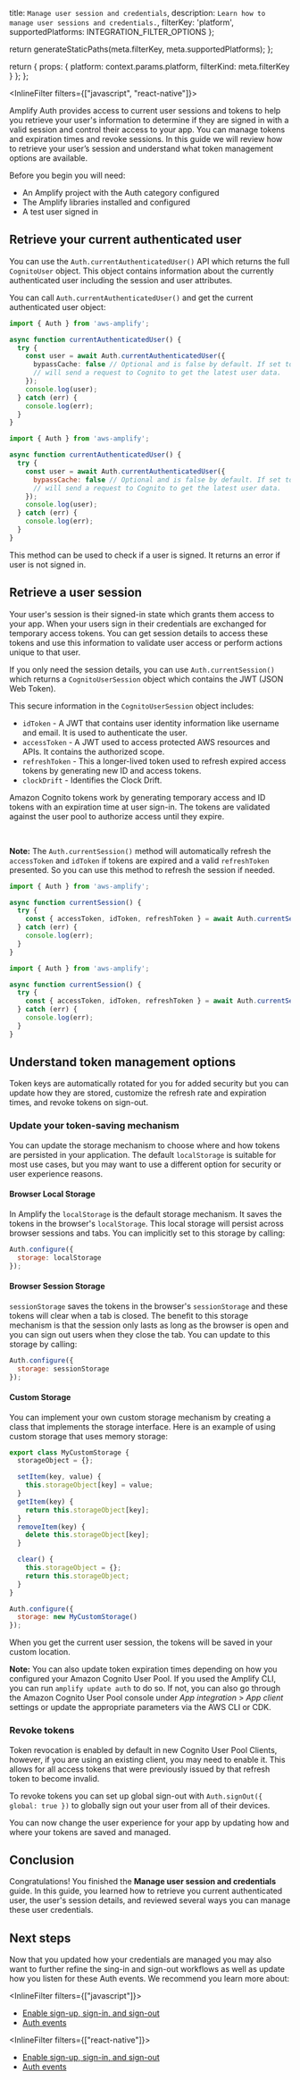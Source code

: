   title: `Manage user session and credentials`,
  description: `Learn how to manage user sessions and credentials.`,
  filterKey: 'platform',
  supportedPlatforms: INTEGRATION_FILTER_OPTIONS
};



  return generateStaticPaths(meta.filterKey, meta.supportedPlatforms);
};

  return {
    props: {
      platform: context.params.platform,
      filterKind: meta.filterKey
    }
  };
};

<InlineFilter filters={["javascript", "react-native"]}>

Amplify Auth provides access to current user sessions and tokens to help you retrieve your user's information to determine if they are signed in with a valid session and control their access to your app. You can manage tokens and expiration times and revoke sessions. In this guide we will review how to retrieve your user’s session and understand what token management options are available.

Before you begin you will need:

- An Amplify project with the Auth category configured
- The Amplify libraries installed and configured
- A test user signed in

## Retrieve your current authenticated user

You can use the `Auth.currentAuthenticatedUser()` API which returns the full `CognitoUser` object. This object contains information about the currently authenticated user including the session and user attributes.

You can call `Auth.currentAuthenticatedUser()` and get the current authenticated user object:

<BlockSwitcher>
<Block name="TypeScript">

```ts
import { Auth } from 'aws-amplify';

async function currentAuthenticatedUser() {
  try {
    const user = await Auth.currentAuthenticatedUser({
      bypassCache: false // Optional and is false by default. If set to true, this call
      // will send a request to Cognito to get the latest user data.
    });
    console.log(user);
  } catch (err) {
    console.log(err);
  }
}
```

</Block>
<Block name="JavaScript">

```javascript
import { Auth } from 'aws-amplify';

async function currentAuthenticatedUser() {
  try {
    const user = await Auth.currentAuthenticatedUser({
      bypassCache: false // Optional and is false by default. If set to true, this call
      // will send a request to Cognito to get the latest user data.
    });
    console.log(user);
  } catch (err) {
    console.log(err);
  }
}
```

</Block>
</BlockSwitcher>

This method can be used to check if a user is signed. It returns an error if user is not signed in.

## Retrieve a user session

Your user's session is their signed-in state which grants them access to your app. When your users sign in their credentials are exchanged for temporary access tokens. You can get session details to access these tokens and use this information to validate user access or perform actions unique to that user.

If you only need the session details, you can use `Auth.currentSession()` which returns a `CognitoUserSession` object which contains the JWT (JSON Web Token).

<Accordion title='Review what the session object contains and how tokens work' headingLevel='4' eyebrow='Learn more'>

This secure information in the `CognitoUserSession` object includes:

- `idToken` - A JWT that contains user identity information like username and email. It is used to authenticate the user.
- `accessToken` - A JWT used to access protected AWS resources and APIs. It contains the authorized scope.
- `refreshToken` - This a longer-lived token used to refresh expired access tokens by generating new ID and access tokens.
- `clockDrift` - Identifies the Clock Drift.

Amazon Cognito tokens work by generating temporary access and ID tokens with an expiration time at user sign-in. The tokens are validated against the user pool to authorize access until they expire.

</Accordion>

<br />

<Callout>

**Note:** The `Auth.currentSession()` method will automatically refresh the `accessToken` and `idToken` if tokens are expired and a valid `refreshToken` presented. So you can use this method to refresh the session if needed.

</Callout>

<BlockSwitcher>
<Block name="TypeScript">

```ts
import { Auth } from 'aws-amplify';

async function currentSession() {
  try {
    const { accessToken, idToken, refreshToken } = await Auth.currentSession();
  } catch (err) {
    console.log(err);
  }
}
```

</Block>
<Block name="JavaScript">

```javascript
import { Auth } from 'aws-amplify';

async function currentSession() {
  try {
    const { accessToken, idToken, refreshToken } = await Auth.currentSession();
  } catch (err) {
    console.log(err);
  }
}
```

</Block>
</BlockSwitcher>

## Understand token management options

Token keys are automatically rotated for you for added security but you can update how they are stored, customize the refresh rate and expiration times, and revoke tokens on sign-out.

### Update your token-saving mechanism

You can update the storage mechanism to choose where and how tokens are persisted in your application. The default `localStorage` is suitable for most use cases, but you may want to use a different option for security or user experience reasons.

#### Browser Local Storage

In Amplify the `localStorage` is the default storage mechanism. It saves the tokens in the browser's `localStorage`. This local storage will persist across browser sessions and tabs. You can implicitly set to this storage by calling:

```javascript
Auth.configure({
  storage: localStorage
});
```

#### Browser Session Storage

`sessionStorage` saves the tokens in the browser's `sessionStorage` and these tokens will clear when a tab is closed. The benefit to this storage mechanism is that the session only lasts as long as the browser is open and you can sign out users when they close the tab. You can update to this storage by calling:

```javascript
Auth.configure({
  storage: sessionStorage
});
```

#### Custom Storage

You can implement your own custom storage mechanism by creating a class that implements the storage interface. Here is an example of using custom storage that uses memory storage:

```javascript
export class MyCustomStorage {
  storageObject = {};

  setItem(key, value) {
    this.storageObject[key] = value;
  }
  getItem(key) {
    return this.storageObject[key];
  }
  removeItem(key) {
    delete this.storageObject[key];
  }

  clear() {
    this.storageObject = {};
    return this.storageObject;
  }
}

Auth.configure({
  storage: new MyCustomStorage()
});
```

When you get the current user session, the tokens will be saved in your custom location.

<Callout>

**Note:** You can also update token expiration times depending on how you configured your Amazon Cognito User Pool. If you used the Amplify CLI, you can run `amplify update auth` to do so. If not, you can also go through the Amazon Cognito User Pool console under _App integration_ > _App client_ settings or update the appropriate parameters via the AWS CLI or CDK.

</Callout>

### Revoke tokens

Token revocation is enabled by default in new Cognito User Pool Clients, however, if you are using an existing client, you may need to enable it. This allows for all access tokens that were previously issued by that refresh token to become invalid.

To revoke tokens you can set up global sign-out with `Auth.signOut({ global: true })` to globally sign out your user from all of their devices.

You can now change the user experience for your app by updating how and where your tokens are saved and managed.

## Conclusion

Congratulations! You finished the **Manage user session and credentials** guide. In this guide, you learned how to retrieve you current authenticated user, the user's session details, and reviewed several ways you can manage these user credentials.

## Next steps

Now that you updated how your credentials are managed you may also want to further refine the sing-in and sign-out workflows as well as update how you listen for these Auth events. We recommend you learn more about:

<InlineFilter filters={["javascript"]}>

- [Enable sign-up, sign-in, and sign-out](/lib-v1/auth/emailpassword/q/platform/js/)
- [Auth events](/lib-v1/auth/auth-events/q/platform/js/)

</InlineFilter>

<InlineFilter filters={["react-native"]}>

- [Enable sign-up, sign-in, and sign-out](/lib-v1/auth/emailpassword/q/platform/react-native/)
- [Auth events](/lib-v1/auth/auth-events/q/platform/react-native/)

</InlineFilter>

</InlineFilter>
